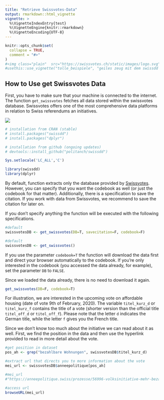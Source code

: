 ```yaml
---
title: "Retrieve Swissvotes-Data"
output: rmarkdown::html_vignette
vignette: >
  %\VignetteIndexEntry{test}
  %\VignetteEngine{knitr::rmarkdown}
  %\VignetteEncoding{UTF-8}
---
```


```r
knitr::opts_chunk$set(
  collapse = TRUE,
  comment = "#>"
)
#<img class="plain"  src="https://swissvotes.ch/static/images/logo.svg"/>
#usethis::use_vignette("tolle_beispiele", "geiles zeug mit dem swissdd packe tun")
```

## How to Use get Swissvotes Data

First, you have to make sure that your machine is connected to the internet. The function `get_swissvotes` fetches all data stored within the swissvotes database. Swissvotes offers one of the most comprehensive data platforms in relation to Swiss referendums an initiatives.

![](https://swissvotes.ch/static/images/logo.svg)


```r

# installation from CRAN (stable)
# install.packages("swissdd")
# install.packages("dplyr")

# installation from github (ongoing updates)
# devtools::install_github("politanch/swissdd")

Sys.setlocale('LC_ALL','C')

library(swissdd)
library(dplyr)
```


By default, function extracts only the database provided by [Swissvotes](https://swissvotes.ch){target="_blank"}. However, you can specify that you want the codebook as well (or just the codebook for that matter). Additionally, there is a specification to save the citation. If you work with data from Swissvotes, we recommend to save the citation for later on.

If you don't specify anything the function will be executed with the following specifications.

```r
#default
swissvotesDB <- get_swissvotes(DB=T, savecitation=F, codebook=F)
```

```r
#default
swissvotesDB <- get_swissvotes()
```

If you use the parameter `codebook=T` the function will download the data first and direct your browser automatically to the codebook. If you're only interested in the codebook (you accessed the data already, for example), set the parameter `DB` to `FALSE`. 

Since we loaded the data already, there is no need to download it again.

```r
get_swissvotes(DB=F, codebook=T)
```

For illustration, we are interested in the upcoming vote on affordable housing (date of vote 9th of February, 2020). The variable `titel_kurz_d` or `titel_kurz_f` contains the title of a vote (shorter version than the official title `titel_off_d` or `titel_off_f`). Please note that the letter `d` indicates the German title, while the letter `f` gives you the French title. 

Since we don't know too much about the initiative we can read about it as well. First, we find the position in the data and then use the hyperlink provided to read in more detail about the vote.

```r
#get position in dataset
pos_ah <- grep("bezahlbare Wohnungen", swissvotesDB$titel_kurz_d)

#extract url that directs you to more information about the vote
mei_url <- swissvotesDB$anneepolitique[pos_ah]

#mei_url
#"https://anneepolitique.swiss/prozesse/56996-volksinitiative-mehr-bezahlbare-wohnungen"
```

```r
#access url
browseURL(mei_url)
```





